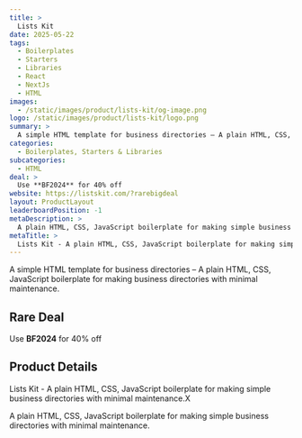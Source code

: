 ```yaml
---
title: >
  Lists Kit
date: 2025-05-22
tags:
  - Boilerplates
  - Starters
  - Libraries
  - React
  - NextJs
  - HTML
images:
  - /static/images/product/lists-kit/og-image.png
logo: /static/images/product/lists-kit/logo.png
summary: >
  A simple HTML template for business directories – A plain HTML, CSS, JavaScript boilerplate for making business directories with minimal maintenance.
categories:
  - Boilerplates, Starters & Libraries
subcategories:
  - HTML
deal: >
  Use **BF2024** for 40% off
website: https://listskit.com/?rarebigdeal
layout: ProductLayout
leaderboardPosition: -1
metaDescription: >
  A plain HTML, CSS, JavaScript boilerplate for making simple business directories with minimal maintenance.
metaTitle: >
  Lists Kit - A plain HTML, CSS, JavaScript boilerplate for making simple business directories with minimal maintenance.X
---
```

A simple HTML template for business directories – A plain HTML, CSS, JavaScript boilerplate for making business directories with minimal maintenance.

## Rare Deal

Use **BF2024** for 40% off

## Product Details

Lists Kit - A plain HTML, CSS, JavaScript boilerplate for making simple business directories with minimal maintenance.X

A plain HTML, CSS, JavaScript boilerplate for making simple business directories with minimal maintenance.

